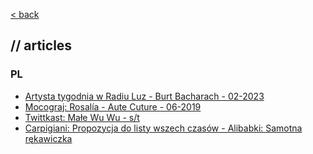 [\< back](/music)

## // articles

### PL

- [Artysta tygodnia w Radiu Luz - Burt Bacharach - 02-2023](/music/articles/burt-bacharach)
- [Mocograj: Rosalía - Aute Cuture - 06-2019](/music/articles/rosalia-aute-cuture)
- [Twittkast: Małe Wu Wu - s/t](/music/articles/male-wu-wu)
- [Carpigiani: Propozycja do listy wszech czasów - Alibabki: Samotna rękawiczka](/music/articles/alibabki-samotna-rekawiczka)
